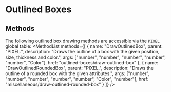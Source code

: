 
# Outlined Boxes
## Methods
The following outlined box drawing methods are accessible via the `PIXEL` global table:
<MethodList methods={[
	{
		name: "DrawOutlinedBox",
		parent: "PIXEL.",
		description: "Draws the outline of a box with the given position, size, thickness and color.",
		args: ["number", "number", "number", "number", "number", "Color"],
		href: "outlined-boxes/draw-outlined-box"
	},
	{
		name: "DrawOutlinedRoundedBox",
		parent: "PIXEL.",
		description: "Draws the outline of a rounded box with the given attributes.",
		args: ["number", "number", "number", "number", "number", "Color", "number"],
		href: "miscellaneous/draw-outlined-rounded-box"
	}
]} />